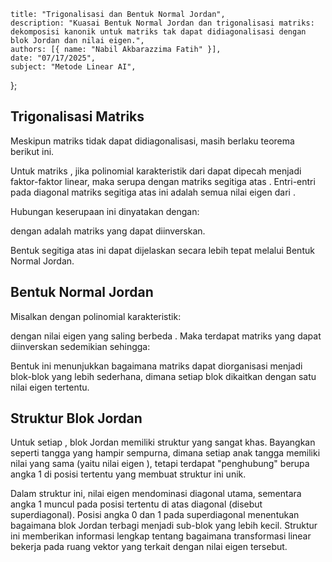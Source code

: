     title: "Trigonalisasi dan Bentuk Normal Jordan",
    description: "Kuasai Bentuk Normal Jordan dan trigonalisasi matriks: dekomposisi kanonik untuk matriks tak dapat didiagonalisasi dengan blok Jordan dan nilai eigen.",
    authors: [{ name: "Nabil Akbarazzima Fatih" }],
    date: "07/17/2025",
    subject: "Metode Linear AI",
};

## Trigonalisasi Matriks

Meskipun matriks <InlineMath math="A" /> tidak dapat didiagonalisasi, masih berlaku teorema berikut ini.

Untuk matriks <InlineMath math="A \in \mathbb{K}^{n \times n}" />, jika polinomial karakteristik dari <InlineMath math="A" /> dapat dipecah menjadi faktor-faktor linear, maka <InlineMath math="A" /> serupa dengan matriks segitiga atas <InlineMath math="R \in \mathbb{K}^{n \times n}" />. Entri-entri pada diagonal matriks segitiga atas ini adalah semua nilai eigen dari <InlineMath math="A" />.

Hubungan keserupaan ini dinyatakan dengan:

<MathContainer>
<BlockMath math="R = S^{-1} \cdot A \cdot S" />
</MathContainer>

dengan <InlineMath math="S \in \mathbb{K}^{n \times n}" /> adalah matriks yang dapat diinverskan.

Bentuk segitiga atas ini dapat dijelaskan secara lebih tepat melalui Bentuk Normal Jordan.

## Bentuk Normal Jordan

Misalkan <InlineMath math="A \in \mathbb{K}^{n \times n}" /> dengan polinomial karakteristik:

<MathContainer>
<BlockMath math="\chi_A(t) = (\lambda_1 - t)^{r_1} \cdot \ldots \cdot (\lambda_k - t)^{r_k}" />
</MathContainer>

dengan nilai eigen yang saling berbeda <InlineMath math="\lambda_1, \ldots, \lambda_k \in \mathbb{K}" />. Maka terdapat matriks yang dapat diinverskan <InlineMath math="S \in \mathbb{K}^{n \times n}" /> sedemikian sehingga:

<MathContainer>
<BlockMath math="S^{-1} \cdot A \cdot S = \begin{pmatrix} \lambda_1 \cdot I_{r_1} + N_1 & & 0 \\ & \ddots & \\ 0 & & \lambda_k \cdot I_{r_k} + N_k \end{pmatrix}" />
</MathContainer>

Bentuk ini menunjukkan bagaimana matriks dapat diorganisasi menjadi blok-blok yang lebih sederhana, dimana setiap blok dikaitkan dengan satu nilai eigen tertentu.

## Struktur Blok Jordan

Untuk setiap <InlineMath math="i = 1, \ldots, k" />, blok Jordan <InlineMath math="\lambda_i \cdot I_{r_i} + N_i" /> memiliki struktur yang sangat khas. Bayangkan seperti tangga yang hampir sempurna, dimana setiap anak tangga memiliki nilai yang sama (yaitu nilai eigen <InlineMath math="\lambda_i" />), tetapi terdapat "penghubung" berupa angka 1 di posisi tertentu yang membuat struktur ini unik.

<MathContainer>
<BlockMath math="\lambda_i \cdot I_{r_i} + N_i = \begin{pmatrix} \lambda_i & 1 & & & \\ & \ddots & \ddots & & \\ & & \ddots & 1 & \\ & & & \lambda_i & 0 \\ & & & & \lambda_i & 1 \\ & & & & & \ddots & \ddots \\ & & & & & & \ddots & 1 \\ & & & & & & & \lambda_i & 0 \\ & & & & & & & & \ddots & \ddots \\ & & & & & & & & & \ddots & 0 \\ & & & & & & & & & & \lambda_i \end{pmatrix} \in \mathbb{K}^{r_i \times r_i}" />
</MathContainer>

Dalam struktur ini, nilai eigen <InlineMath math="\lambda_i" /> mendominasi diagonal utama, sementara angka 1 muncul pada posisi tertentu di atas diagonal (disebut superdiagonal). Posisi angka 0 dan 1 pada superdiagonal menentukan bagaimana blok Jordan terbagi menjadi sub-blok yang lebih kecil. Struktur ini memberikan informasi lengkap tentang bagaimana transformasi linear bekerja pada ruang vektor yang terkait dengan nilai eigen tersebut.